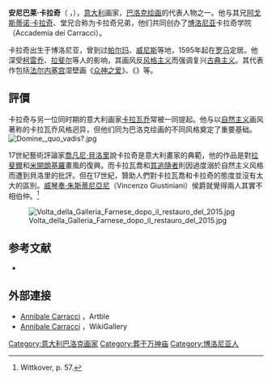 {{noteTA
|1=zh-hk:安尼巴莱·卡拉奇; zh-tw:安尼巴萊·卡拉奇;zh-hans:安尼巴莱·卡拉奇
}}
{{Infobox artist
| name          = 安尼巴莱·卡拉奇
| image         = Annibale Carracci - Self-portrait.jpg
| imagesize     = 
| caption       = 卡拉奇自画像
| birth_name     = 
| birth_date     = {{Birth date |1560|11|3|}}
| birth_place    = [[教皇國|教皇國]][[博洛尼亚|博洛尼亚]]
| death_date     = {{death date and age |1609|7|15|1560|11|3|}}
| death_place    = 教皇國[[罗马|罗马]]
| nationality   = 
| field         = [[绘画|绘画]]
| training      = 
| movement      = [[巴洛克|巴洛克]]
| works         = 
| patrons       = 
| influenced by = 
| influenced    = 
| awards        = 
}}
'''安尼巴莱·卡拉奇'''（{{lang-it|Annibale Carracci}} {{IPA-it|anˈniːbale karˈrattʃi}}，{{bd|1560年|11月3日|1609年|7月15日}}），[[意大利|意大利]]画家，[[巴洛克艺术|巴洛克绘画]]的代表人物之一。他与其兄[[阿戈斯蒂诺·卡拉奇|阿戈斯蒂诺·卡拉奇]]、堂兄{{le|卢多维科·卡拉奇|Ludovico Carracci}}合称为卡拉奇兄弟，他们共同创办了[[博洛尼亚|博洛尼亚]]卡拉奇学院（Accademia dei Carracci）。

卡拉奇出生于博洛尼亚，曾到过[[帕尔玛|帕尔玛]]、[[威尼斯|威尼斯]]等地，1595年起在[[罗马|罗马]]定居。他深受[[柯雷乔|柯雷乔]]、[[拉斐尔|拉斐尔]]等人的影响，其画风反[[风格主义|风格主义]]而强调复兴[[古典主义|古典主义]]。其代表作包括[[法尔内塞宫|法尔内塞宫]]湿壁画《[[众神之爱|众神之爱]]》、《{{le|逃亡埃及途中的风景|Landscape with the Flight into Egypt}}》等。{{r|xue}}{{r|kissick}}{{r|janson}}

==評價==
卡拉奇与另一位同时期的意大利画家[[卡拉瓦乔|卡拉瓦乔]]常被一同提起。他与以[[自然主义|自然主义]]画风著称的卡拉瓦乔风格迥异，但他们同为巴洛克绘画的不同风格奠定了重要基础。{{r|kissick}}
[[Image:Domine,_quo_vadis?.jpg|thumb]]

17世紀藝術評論家[[喬凡尼·貝洛里|喬凡尼·貝洛里]]說卡拉奇是意大利畫家的典範，他的作品是對[[拉斐爾|拉斐爾]]和[[米開朗基羅|米開朗基羅]]畫風的復興。而卡拉瓦喬和[[卡拉瓦喬主義者|其追隨者]]則因過度溺於自然主义风格而遭到貝洛里的批評。但在17世紀，贊助人們對卡拉瓦喬和卡拉奇的態度並沒有太大的區別。[[威琴奏·朱斯蒂尼亞尼|威琴奏·朱斯蒂尼亞尼]]（Vincenzo Giustiniani）侯爵就覺得兩人其實不相伯仲。<ref>Wittkover, p. 57.</ref>

[[File:Volta_della_Galleria_Farnese_dopo_il_restauro_del_2015.jpg|center]]
== 参考文献 ==
{{reflist|refs=
<ref name=xue>{{cite book|title=《简明美术词典》|editor=薛锋,王学林|publisher=黑龙江人民出版社|year=1982}}</ref>
<ref name=kissick>{{cite book|title=《全球艺术史  第2版》|author=约翰·基西克|year=2012|publisher=海南出版社}}</ref>
<ref name=janson>{{cite book|title=《詹森艺术史  原书第7版》|author=詹森|year=2013|publisher=世界图书上海出版公司}}</ref>
}}
* {{cite book | first= Rudolph|last= Wittkower| year=1993| title= Pelican History of Art| chapter= Art and Architecture Italy, 1600–1750| editor= | others=1980 | pages=57–71 | publisher= Penguin Books| id= | url= | authorlink= }}

==外部連接==
{{Commons category|Annibale Carracci}}

* [http://www.artble.com/artists/annibale_carracci Annibale Carracci] {{Wayback|url=http://www.artble.com/artists/annibale_carracci |date=20161125152405 }}，Artble
* [http://www.wikigallery.org/wiki/artist39181/Annibale-Carracci/page-1 Annibale Carracci] {{Wayback|url=http://www.wikigallery.org/wiki/artist39181/Annibale-Carracci/page-1 |date=20120223221719 }}，WikiGallery
{{Authority control}}

{{DEFAULTSORT:Carracci, Annibale}}
[[Category:意大利巴洛克画家|Category:意大利巴洛克画家]]
[[Category:葬于万神庙|Category:葬于万神庙]]
[[Category:博洛尼亚人|Category:博洛尼亚人]]